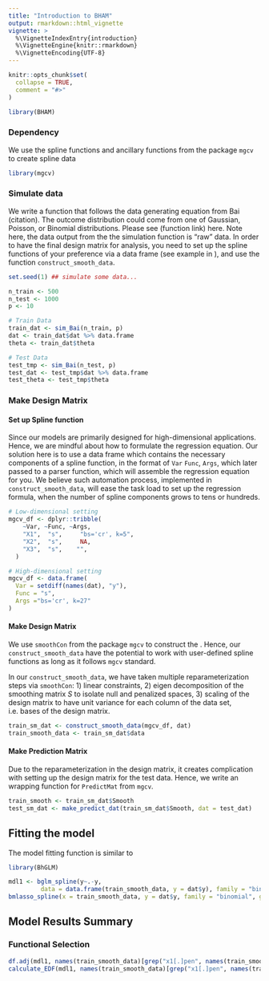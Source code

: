 ```yaml
---
title: "Introduction to BHAM"
output: rmarkdown::html_vignette
vignette: >
  %\VignetteIndexEntry{introduction}
  %\VignetteEngine{knitr::rmarkdown}
  %\VignetteEncoding{UTF-8}
---
```


```r
knitr::opts_chunk$set(
  collapse = TRUE,
  comment = "#>"
)

library(BHAM)
```

### Dependency
We use the spline functions and ancillary functions from the package `mgcv` to create spline data

```r
library(mgcv)
```

### Simulate data
We write a function that follows the data generating equation from Bai (citation). The outcome distribution could come from one of Gaussian, Poisson, or Binomial distributions. Please see (function link) here. Note here, the data output from the the simulation function is "raw" data. In order to have the final design matrix for analysis, you need to set up the spline functions of your preference via a data frame (see example in ), and use the function `construct_smooth_data`.

```r
set.seed(1) ## simulate some data... 

n_train <- 500
n_test <- 1000
p <- 10

# Train Data
train_dat <- sim_Bai(n_train, p)
dat <- train_dat$dat %>% data.frame
theta <- train_dat$theta

# Test Data
test_tmp <- sim_Bai(n_test, p)
test_dat <- test_tmp$dat %>% data.frame
test_theta <- test_tmp$theta
```

### Make Design Matrix
#### Set up Spline function
Since our models are primarily designed for high-dimensional applications. Hence, we are mindful about how to formulate the regression equation. Our solution here is to use a data frame which contains the necessary components of a spline function, in the format of `Var` `Func`, `Args`, which later passed to a parser function, which will assemble the regression equation for you. We believe such automation process, implemented in `construct_smooth_data`, will ease the task load to set up the regression formula, when the number of spline components grows to tens or hundreds.


```r
# Low-dimensional setting
mgcv_df <- dplyr::tribble(
    ~Var, ~Func, ~Args,
    "X1",  "s",     "bs='cr', k=5",
    "X2",  "s",     NA,
    "X3",  "s",    "",
  )

# High-dimensional setting
mgcv_df <- data.frame(
  Var = setdiff(names(dat), "y"),
  Func = "s",
  Args ="bs='cr', k=27"
)
```

#### Make Design Matrix
We use `smoothCon` from the package `mgcv` to construct the . Hence, our `construct_smooth_data` have the potential to work with user-defined spline functions as long as it follows `mgcv` standard. 

In our `construct_smooth_data`, we have taken multiple reparameterization steps via `smoothCon`: 1) linear constraints, 2) eigen decomposition of the smoothing matrix $S$ to isolate null and penalized spaces, 3) scaling of the design matrix to have unit variance for each column of the data set, i.e. bases of the design matrix.


```r
train_sm_dat <- construct_smooth_data(mgcv_df, dat)
train_smooth_data <- train_sm_dat$data
```




#### Make Prediction Matrix
Due to the reparameterization in the design matrix, it creates complication with setting up the design matrix for the test data. Hence, we write an wrapping function for `PredictMat` from `mgcv`.

```r
train_smooth <- train_sm_dat$Smooth
test_sm_dat <- make_predict_dat(train_sm_dat$Smooth, dat = test_dat)
```



## Fitting the model
The model fitting  function is similar to 

```r
library(BhGLM)
```


```r
mdl1 <- bglm_spline(y~.-y,
         data = data.frame(train_smooth_data, y = dat$y), family = "binomial", prior = mt(df=Inf), group = make_group(names(train_smooth_data)))
bmlasso_spline(x = train_smooth_data, y = dat$y, family = "binomial", group = make_group(names(train_smooth_data)))
```


## Model Results Summary
### Functional Selection

```r
df.adj(mdl1, names(train_smooth_data)[grep("x1[.]pen", names(train_smooth_data))])
calculate_EDF(mdl1, names(train_smooth_data)[grep("x1[.]pen", names(train_smooth_data))])


```
